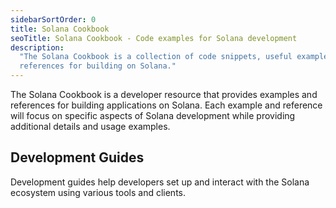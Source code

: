 ```yaml
---
sidebarSortOrder: 0
title: Solana Cookbook
seoTitle: Solana Cookbook - Code examples for Solana development
description:
  "The Solana Cookbook is a collection of code snippets, useful examples, and
  references for building on Solana."
---
```


The Solana Cookbook is a developer resource that provides examples and
references for building applications on Solana. Each example and reference will
focus on specific aspects of Solana development while providing additional
details and usage examples.

## Development Guides

Development guides help developers set up and interact with the Solana ecosystem
using various tools and clients.
